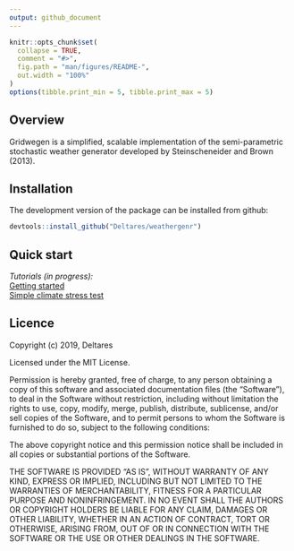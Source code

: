 ```yaml
---
output: github_document
---
```


<!-- README.md is generated from README.Rmd. Please edit that file -->

```r
knitr::opts_chunk$set(
  collapse = TRUE,
  comment = "#>",
  fig.path = "man/figures/README-",
  out.width = "100%"
)
options(tibble.print_min = 5, tibble.print_max = 5)
```

## Overview

Gridwegen is a simplified, scalable implementation of the semi-parametric stochastic weather generator developed by Steinscheneider and Brown (2013).

## Installation

The development version of the package can be installed from github:

```r
devtools::install_github("Deltares/weathergenr")
```

## Quick start

*Tutorials (in progress):*
<br />
[Getting started](http://htmlpreview.github.io/?https://github.com/Deltares/weathergenr/blob/dev/vignettes/Getting_started.html)
<br />
[Simple climate stress test](http://htmlpreview.github.io/?https://github.com/Deltares/weathergenr/blob/dev/vignettes/Climate_stress_test.html)

## Licence

Copyright (c) 2019, Deltares

Licensed under the MIT License.

Permission is hereby granted, free of charge, to any person obtaining a copy of this software and associated documentation files (the "Software"), to deal in the Software without restriction, including without limitation the rights to use, copy, modify, merge, publish, distribute, sublicense, and/or sell copies of the Software, and to permit persons to whom the Software is furnished to do so, subject to the following conditions:

The above copyright notice and this permission notice shall be included in all copies or substantial portions of the Software.

THE SOFTWARE IS PROVIDED "AS IS", WITHOUT WARRANTY OF ANY KIND, EXPRESS OR IMPLIED, INCLUDING BUT NOT LIMITED TO THE WARRANTIES OF MERCHANTABILITY, FITNESS FOR A PARTICULAR PURPOSE AND NONINFRINGEMENT. IN NO EVENT SHALL THE AUTHORS OR COPYRIGHT HOLDERS BE LIABLE FOR ANY CLAIM, DAMAGES OR OTHER LIABILITY, WHETHER IN AN ACTION OF CONTRACT, TORT OR OTHERWISE, ARISING FROM, OUT OF OR IN CONNECTION WITH THE SOFTWARE OR THE USE OR OTHER DEALINGS IN THE SOFTWARE.
